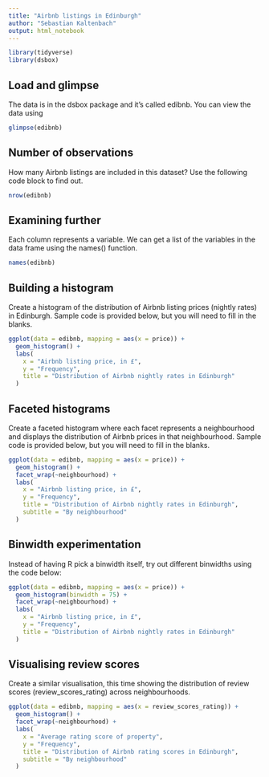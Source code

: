 ```yaml
---
title: "Airbnb listings in Edinburgh"
author: "Sebastian Kaltenbach"
output: html_notebook
---
```


```r
library(tidyverse)
library(dsbox)
```

## Load and glimpse

The data is in the dsbox package and it’s called edibnb.
You can view the data using
```r
glimpse(edibnb)
```

## Number of observations

How many Airbnb listings are included in this dataset? Use the following code block to find out.
```r
nrow(edibnb)
```

## Examining further

Each column represents a variable. We can get a list of the variables in the data frame using the names() function.
```r
names(edibnb)
```

## Building a histogram

Create a histogram of the distribution of Airbnb listing prices (nightly rates) in Edinburgh. Sample code is provided below, but you will need to fill in the blanks.
```r
ggplot(data = edibnb, mapping = aes(x = price)) +
  geom_histogram() +
  labs(
    x = "Airbnb listing price, in £",
    y = "Frequency",
    title = "Distribution of Airbnb nightly rates in Edinburgh"
  )
```
## Faceted histograms

Create a faceted histogram where each facet represents a neighbourhood and displays the distribution of Airbnb prices in that neighbourhood. Sample code is provided below, but you will need to fill in the blanks.
```r
ggplot(data = edibnb, mapping = aes(x = price)) +
  geom_histogram() +
  facet_wrap(~neighbourhood) +
  labs(
    x = "Airbnb listing price, in £",
    y = "Frequency",
    title = "Distribution of Airbnb nightly rates in Edinburgh",
    subtitle = "By neighbourhood"
  )
```

## Binwidth experimentation

Instead of having R pick a binwidth itself, try out different binwidths using the code below:
```r
ggplot(data = edibnb, mapping = aes(x = price)) +
  geom_histogram(binwidth = 75) +
  facet_wrap(~neighbourhood) +
  labs(
    x = "Airbnb listing price, in £",
    y = "Frequency",
    title = "Distribution of Airbnb nightly rates in Edinburgh"
  )
```

## Visualising review scores

Create a similar visualisation, this time showing the distribution of review scores (review_scores_rating) across neighbourhoods.
```r
ggplot(data = edibnb, mapping = aes(x = review_scores_rating)) +
  geom_histogram() +
  facet_wrap(~neighbourhood) +
  labs(
    x = "Average rating score of property",
    y = "Frequency",
    title = "Distribution of Airbnb rating scores in Edinburgh",
    subtitle = "By neighbourhood"
  )
```